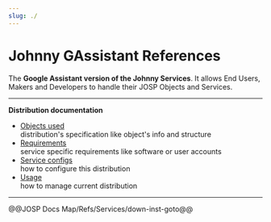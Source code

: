 ```yaml
---
slug: ./
---
```

# Johnny GAssistant References


<ReferenceIntro
logo_path="Johnny_Assistant_Logo_250.png">

The **Google Assistant version of the Johnny Services**.
It allows End Users, Makers and Developers to handle their JOSP Objects and Services.
</ReferenceIntro>

<ReferenceInfo
proj_name="Johnny GAssistant"
refs_dir="jsl_services/johnny_gassistant"
ver_stable="N/A"
ver_dev="0.1-DEV"
repo_name="com.robypomper.josp.jsl.johnny_gassistant"
/>

---

**Distribution documentation**

* [Objects used](objects_used)<br/>
  distribution's specification like object's info and structure
* [Requirements](requirements)<br/>
  service specific requirements like software or user accounts
* [Service configs](service_configs)<br/>
  how to configure this distribution
* [Usage](usage)<br/>
  how to manage current distribution

---

@@JOSP Docs Map/Refs/Services/down-inst-goto@@
